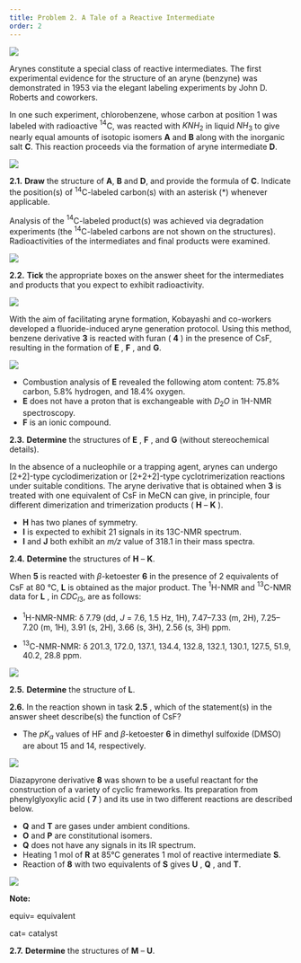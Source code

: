 ```yaml
---
title: Problem 2. A Tale of a Reactive Intermediate 
order: 2
---
```


<img src="https://imgur.com/GPTaWml.png"/>

Arynes constitute a special class of reactive intermediates. The first experimental evidence for the structure of an aryne (benzyne) was demonstrated in 1953 via the elegant labeling experiments by John D. Roberts and coworkers.

In one such experiment, chlorobenzene, whose carbon at position 1 was labeled with radioactive ${}^{14}$C, was reacted with $KNH_{2}$ in liquid $NH_{3}$ to give nearly equal amounts of isotopic isomers **A** and **B** along with the inorganic salt **C**. This reaction proceeds via the formation of aryne intermediate **D**.

<img src="https://imgur.com/5vyajVx.png"/>

**2.1.** **Draw** the structure of **A**, **B** and **D**, and provide the formula of **C**. Indicate the position(s) of ${}^{14}$C-labeled carbon(s) with an asterisk (\*) whenever applicable.

Analysis of the ${}^{14}$C-labeled product(s) was achieved via degradation experiments (the ${}^{14}$C-labeled carbons are not shown on the structures). Radioactivities of the intermediates and final products were examined.

<img src="https://imgur.com/hg1YypX.png"/>

**2.2.** **Tick** the appropriate boxes on the answer sheet for the intermediates and products that you expect to exhibit radioactivity.

<img src="https://imgur.com/xpMCWmx.png"/>

With the aim of facilitating aryne formation, Kobayashi and co-workers developed a fluoride-induced aryne generation protocol. Using this method, benzene derivative **3** is reacted with furan ( **4** ) in the presence of CsF, resulting in the formation of **E** , **F** , and **G**.

<img src="https://imgur.com/QZ7oq7t.png"/>

- Combustion analysis of **E** revealed the following atom content: 75.8% carbon, 5.8% hydrogen, and 18.4% oxygen.
- **E** does not have a proton that is exchangeable with $D_{2}O$ in 1H-NMR spectroscopy.
- **F** is an ionic compound.

**2.3.**  **Determine** the structures of **E** , **F** , and **G** (without stereochemical details).

In the absence of a nucleophile or a trapping agent, arynes can undergo [2+2]-type cyclodimerization or [2+2+2]-type cyclotrimerization reactions under suitable conditions. The aryne derivative that is obtained when **3** is treated with one equivalent of CsF in MeCN can give, in principle, four different dimerization and trimerization products ( **H** – **K** ).

- **H** has two planes of symmetry.
- **I** is expected to exhibit 21 signals in its 13C-NMR spectrum.
- **I** and **J** both exhibit an _m/z_ value of 318.1 in their mass spectra.

**2.4.**  **Determine** the structures of **H** – **K**.

When **5** is reacted with _β_-ketoester **6** in the presence of 2 equivalents of CsF at 80 °C, **L** is obtained as the major product. The ${}^{1}$H-NMR and  ${}^{13}$C-NMR data for **L** , in $CDC_{l3}$, are as follows:

- ${}^{1}$H-NMR-NMR: δ 7.79 (dd, _J_ = 7.6, 1.5 Hz, 1H), 7.47–7.33 (m, 2H), 7.25–7.20 (m, 1H), 3.91 (s, 2H), 3.66 (s, 3H), 2.56 (s, 3H) ppm.

- ${}^{13}$C-NMR-NMR: δ 201.3, 172.0, 137.1, 134.4, 132.8, 132.1, 130.1, 127.5, 51.9, 40.2, 28.8 ppm.

<img src="https://imgur.com/QZ7oq7t.png"/>

**2.5.** **Determine** the structure of **L**.

**2.6.** In the reaction shown in task **2.5** , which of the statement(s) in the answer sheet describe(s) the function of CsF?

- The $pK_{a}$ values of HF and _β_-ketoester **6** in dimethyl sulfoxide (DMSO) are about 15 and 14, respectively.

<img src="https://imgur.com/uPb4tPy.png"/>

Diazapyrone derivative **8** was shown to be a useful reactant for the construction of a variety of cyclic frameworks. Its preparation from phenylglyoxylic acid ( **7** ) and its use in two different reactions are described below.

- **Q** and **T** are gases under ambient conditions.
- **O** and **P** are constitutional isomers.
- **Q** does not have any signals in its IR spectrum.
- Heating 1 mol of **R** at 85°C generates 1 mol of reactive intermediate **S**.
- Reaction of **8** with two equivalents of **S** gives **U** , **Q** , and **T**.

<img src="https://imgur.com/7joUoUS.png"/>

**Note:**

equiv= equivalent

cat= catalyst

**2.7.**  **Determine** the structures of **M** – **U**.
